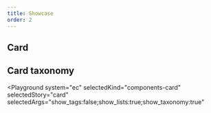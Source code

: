 ```yaml
---
title: Showcase
order: 2
---
```



## Card

<Playground system="ec" selectedKind="components-card" selectedStory="card">
  <Html markup={card} />
</Playground>

## Card taxonomy

<Playground
  system="ec"
  selectedKind="components-card"
  selectedStory="card"
  selectedArgs="show_tags:false;show_lists:true;show_taxonomy:true"
>
  <Html markup={cardTaxonomy} />
</Playground>

